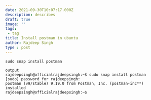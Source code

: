 ```yaml
---
date: 2021-09-30T10:07:17.000Z
description: describes
draft: true
image: ''
tags: 
 - tag
title: Install postman in ubuntu
author: Rajdeep Singh
type : post
---
```


    sudo snap install postman

    output
    rajdeepsingh@officialrajdeepsingh:~$ sudo snap install postman
    [sudo] password for rajdeepsingh: 
    postman (v9/stable) 9.19.0 from Postman, Inc. (postman-inc**) installed
    rajdeepsingh@officialrajdeepsingh:~$
